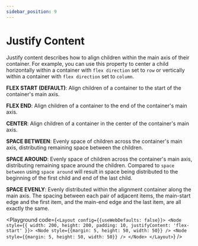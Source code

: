 ```yaml
---
sidebar_position: 9
---
```



# Justify Content

Justify content describes how to align children within the main axis of their container.
For example, you can use this property to center a child horizontally within a container
with `flex direction` set to `row` or vertically within a container with `flex direction`
set to `column`.

**FLEX START (DEFAULT)**: Align children of a container to the start of the container's main axis.

**FLEX END**: Align children of a container to the end of the container's main axis.

**CENTER**: Align children of a container in the center of the container's main axis.

**SPACE BETWEEN**: Evenly space of children across the container's main axis, distributing
remaining space between the children.

**SPACE AROUND**: Evenly space of children across the container's main axis, distributing
remaining space around the children. Compared to `space between` using
`space around` will result in space being distributed to the beginning of
the first child and end of the last child.

**SPACE EVENLY**: Evenly distributed within the alignment container along the main axis.
The spacing between each pair of adjacent items, the main-start edge and the first item,
and the main-end edge and the last item, are all exactly the same.

<Playground code={`<Layout config={{useWebDefaults: false}}>
  <Node
    style={{
      width: 200,
      height: 200,
      padding: 10,
      justifyContent: 'flex-start'
    }}>
    <Node style={{margin: 5, height: 50, width: 50}} />
    <Node style={{margin: 5, height: 50, width: 50}} />
  </Node>
</Layout>`} />
